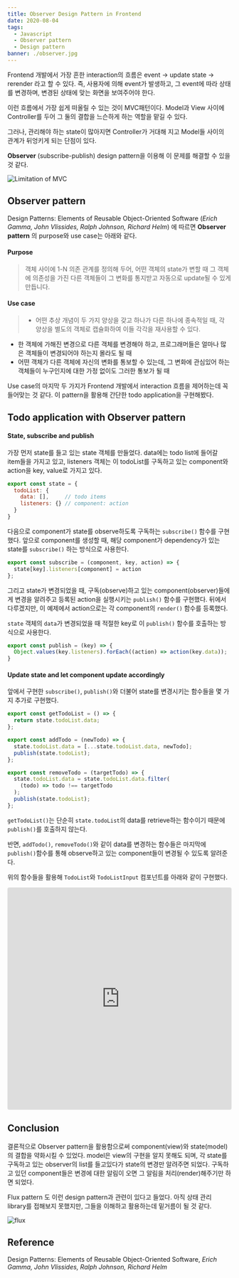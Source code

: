 ```yaml
---
title: Observer Design Pattern in Frontend
date: 2020-08-04
tags:
  - Javascript
  - Observer pattern
  - Design pattern
banner: ./observer.jpg
---
```


Frontend 개발에서 가장 흔한 interaction의 흐름은 event -> update state -> rerender 라고 할 수 있다.
즉, 사용자에 의해 event가 발생하고, 그 event에 따라 상태를 변경하며, 변경된 상태에 맞는 화면을 보여주어야 한다.

이런 흐름에서 가장 쉽게 떠올릴 수 있는 것이 MVC패턴이다.
Model과 View 사이에 Controller를 두어 그 둘의 결합을 느슨하게 하는 역할을 맡길 수 있다.

그러나, 관리해야 하는 state이 많아지면 Controller가 거대해 지고 Model들 사이의 관계가 뒤엉키게 되는 단점이 있다.

**Observer** (subscribe-publish) design pattern을 이용해 이 문제를 해결할 수 있을 것 같다.

![Limitation of MVC](./mvc.jpg)
## Observer pattern

Design Patterns: Elements of Reusable Object-Oriented Software
(*Erich Gamma, John Vlissides, Ralph Johnson, Richard Helm*)
에 따르면 **Observer pattern** 의 purpose와 use case는 아래와 같다.

#### Purpose

> 객체 사이에 1-N 의존 관계를 정의해 두어, 
어떤 객체의 state가 변할 때 그 객체에 의존성을 가진 다른 객체들이
그 변화를 통지받고 자동으로 update될 수 있게 만듭니다.

#### Use case

> - 어떤 추상 개념이 두 가지 양상을 갖고 하나가 다른 하나에 종속적일 때,
각 양상을 별도의 객체로 캡슐화하여 이들 각각을 재사용할 수 있다.
- 한 객체에 가해진 변경으로 다른 객체를 변경해야 하고, 
프로그래머들은 얼마나 많은 객체들이 변경되어야 하는지 몰라도 될 때
- 어떤 객체가 다른 객체에 자신의 변화를 통보할 수 있는데,
그 변화에 관심있어 하는 객체들이 누구인지에 대한 가정 없이도 그러한 통보가 될 때

Use case의 마지막 두 가지가 Frontend 개발에서 interaction 흐름을 제어하는데 꼭 들어맞는 것 같다.
이 pattern을 활용해 간단한 todo application을 구현해봤다.

## Todo application with Observer pattern

#### State, subscribe and publish

가장 먼저 state를 들고 있는 state 객체를 만들었다.
data에는 todo list에 들어갈 item들을 가지고 있고, 
listeners 객체는 이 todoList를 구독하고 있는 component와 action을 key, value로 가지고 있다.

```javascript
export const state = {
  todoList: {
    data: [],     // todo items
    listeners: {} // component: action
  }
}
```

다음으로 component가 state를 observe하도록 구독하는 `subscribe()` 함수를 구현했다.
앞으로 component를 생성할 때, 해당 component가 dependency가 있는 state를 `subscribe()` 하는 방식으로 사용한다.

```javascript
export const subscribe = (component, key, action) => {
  state[key].listeners[component] = action
};
```

그리고 state가 변경되었을 때, 
구독(observe)하고 있는 component(observer)들에게 변경을 알려주고
등록된 action을 실행시키는 `publish()` 함수를 구현했다.
뒤에서 다루겠지만, 이 예제에서 action으로는 각 component의 `render()` 함수를 등록했다.

`state` 객체의 `data`가 변경되었을 때 적절한 key로 이 `publish()` 함수를 호출하는 방식으로 사용한다.

```javascript
export const publish = (key) => {
  Object.values(key.listeners).forEach((action) => action(key.data));
}
```

#### Update state and let component update accordingly

앞에서 구현한 `subscribe()`, `publish()`와 더불어 state를 변경시키는 함수들을 몇 가지 추가로 구현했다.

```javascript
export const getTodoList = () => {
  return state.todoList.data;
};

export const addTodo = (newTodo) => {
  state.todoList.data = [...state.todoList.data, newTodo];
  publish(state.todoList);
};

export const removeTodo = (targetTodo) => {
  state.todoList.data = state.todoList.data.filter(
    (todo) => todo !== targetTodo
  );
  publish(state.todoList);
};
```

`getTodoList()`는 단순히 `state.todoList`의 data를 retrieve하는 함수이기 때문에 `publish()`를 호출하지 않는다.

반면, `addTodo()`, `removeTodo()`와 같이 data를 변경하는 함수들은 
마지막에 `publish()`함수를 통해 observe하고 있는 component들이 변경될 수 있도록 알려준다.

위의 함수들을 활용해 `TodoList`와 `TodoListInput` 컴포넌트를 아래와 같이 구현했다.

<iframe src="https://codesandbox.io/embed/serverless-tree-ozx6x?fontsize=14&hidenavigation=1&theme=dark"
  style="width:100%; height:500px; border:0; border-radius: 4px; overflow:hidden;"
  title="serverless-tree-ozx6x"
  allow="accelerometer; ambient-light-sensor; camera; encrypted-media; geolocation; gyroscope; hid; microphone; midi; payment; usb; vr; xr-spatial-tracking"
  sandbox="allow-forms allow-modals allow-popups allow-presentation allow-same-origin allow-scripts"
></iframe>

## Conclusion

결론적으로 Observer pattern을 활용함으로써 component(view)와 state(model)의 결합을 약화시킬 수 있었다.
model은 view의 구현을 알지 못해도 되며, 
각 state를 구독하고 있는 observer의 list를 들고있다가 
state의 변경만 알려주면 되었다.
구독하고 있던 component들은 변경에 대한 알림이 오면 그 알림을 처리(render)해주기만 하면 되었다.

Flux pattern 도 이런 design pattern과 관련이 있다고 들었다.
아직 상태 관리 library를 접해보지 못했지만, 그들을 이해하고 활용하는데 밑거름이 될 것 같다.

![flux](./flux.jpg)

## Reference

Design Patterns: Elements of Reusable Object-Oriented Software, *Erich Gamma, John Vlissides, Ralph Johnson, Richard Helm*